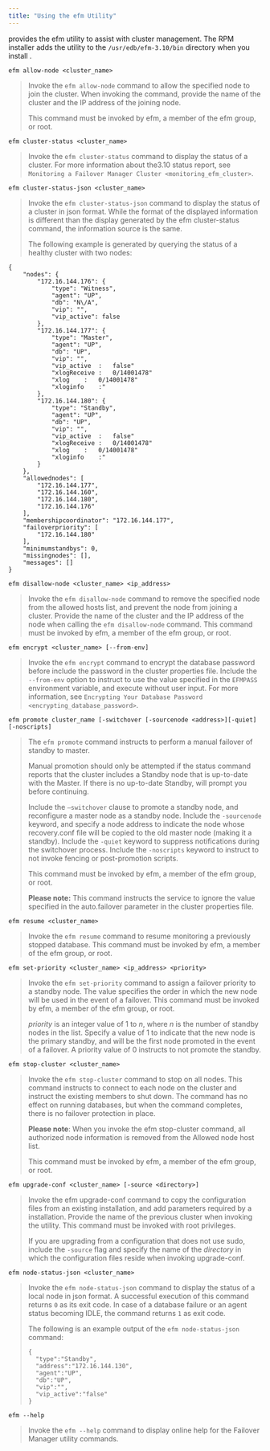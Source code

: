 ```yaml
---
title: "Using the efm Utility"
---
```


<div id="using_efm_utility" class="registered_link"></div>


provides the efm utility to assist with cluster management. The RPM installer adds the utility to the `/usr/edb/efm-3.10/bin` directory when you install .

<div id="efm_allow_node" class="registered_link"></div>



`efm allow-node <cluster_name>`

> Invoke the `efm allow-node` command to allow the specified node to join the cluster. When invoking the command, provide the name of the cluster and the IP address of the joining node.
> 
> This command must be invoked by efm, a member of the efm group, or root.

<div id="efm_cluster_status" class="registered_link"></div>



`efm cluster-status <cluster_name>`

> Invoke the `efm cluster-status` command to display the status of a cluster. For more information about the3.10 status report, see `Monitoring a Failover Manager Cluster <monitoring_efm_cluster>`.

<div id="efm_cluster_status-json" class="registered_link"></div>



`efm cluster-status-json <cluster_name>`

> Invoke the `efm cluster-status-json` command to display the status of a cluster in json format. While the format of the displayed information is different than the display generated by the efm cluster-status command, the information source is the same.
> 
> The following example is generated by querying the status of a healthy cluster with two nodes:

``` text
{
    "nodes": {
        "172.16.144.176": {
            "type": "Witness",
            "agent": "UP",
            "db": "N\/A",
            "vip": "",
            "vip_active": false
        },
        "172.16.144.177": {
            "type": "Master",
            "agent": "UP",
            "db": "UP",
            "vip": "",
            "vip_active  :   false"
            "xlogReceive :   0/14001478"
            "xlog    :   0/14001478"
            "xloginfo    :"
        },
        "172.16.144.180": {
            "type": "Standby",
            "agent": "UP",
            "db": "UP",
            "vip": "",
            "vip_active  :   false"
            "xlogReceive :   0/14001478"
            "xlog    :   0/14001478"
            "xloginfo    :"
        }
    },
    "allowednodes": [
        "172.16.144.177",
        "172.16.144.160",
        "172.16.144.180",
        "172.16.144.176"
    ],
    "membershipcoordinator": "172.16.144.177",
    "failoverpriority": [
        "172.16.144.180"
    ],
    "minimumstandbys": 0,
    "missingnodes": [],
    "messages": []
}
```

<div id="efm_disallow_node" class="registered_link"></div>



`efm disallow-node <cluster_name> <ip_address>`

> Invoke the `efm disallow-node` command to remove the specified node from the allowed hosts list, and prevent the node from joining a cluster. Provide the name of the cluster and the IP address of the node when calling the `efm disallow-node` command. This command must be invoked by efm, a member of the efm group, or root.

<div id="efm_encrypt" class="registered_link"></div>



`efm encrypt <cluster_name> [--from-env]`

> Invoke the `efm encrypt` command to encrypt the database password before include the password in the cluster properties file. Include the `--from-env` option to instruct to use the value specified in the `EFMPASS` environment variable, and execute without user input. For more information, see `Encrypting Your Database Password <encrypting_database_password>`.

<div id="efm_promote" class="registered_link"></div>



`efm promote cluster_name [-switchover [-sourcenode <address>][-quiet][-noscripts]`

> The `efm promote` command instructs to perform a manual failover of standby to master.
> 
> Manual promotion should only be attempted if the status command reports that the cluster includes a Standby node that is up-to-date with the Master. If there is no up-to-date Standby, will prompt you before continuing.
> 
> Include the `–switchover` clause to promote a standby node, and reconfigure a master node as a standby node. Include the `-sourcenode` keyword, and specify a node address to indicate the node whose recovery.conf file will be copied to the old master node (making it a standby). Include the `-quiet` keyword to suppress notifications during the switchover process. Include the `-noscripts` keyword to instruct to not invoke fencing or post-promotion scripts.
> 
> This command must be invoked by efm, a member of the efm group, or root.
> 
> **Please note:** This command instructs the service to ignore the value specified in the auto.failover parameter in the cluster properties file.

<div id="efm_resume" class="registered_link"></div>



`efm resume <cluster_name>`

> Invoke the `efm resume` command to resume monitoring a previously stopped database. This command must be invoked by efm, a member of the efm group, or root.

<div id="efm_set_priority" class="registered_link"></div>



`efm set-priority <cluster_name> <ip_address> <priority>`

> Invoke the `efm set-priority` command to assign a failover priority to a standby node. The value specifies the order in which the new node will be used in the event of a failover. This command must be invoked by efm, a member of the efm group, or root.
> 
> *priority* is an integer value of 1 to *n*, where *n* is the number of standby nodes in the list. Specify a value of 1 to indicate that the new node is the primary standby, and will be the first node promoted in the event of a failover. A priority value of 0 instructs to not promote the standby.

<div id="efm_stop_cluster" class="registered_link"></div>



`efm stop-cluster <cluster_name>`

> Invoke the `efm stop-cluster` command to stop on all nodes. This command instructs to connect to each node on the cluster and instruct the existing members to shut down. The command has no effect on running databases, but when the command completes, there is no failover protection in place.
> 
> **Please note**: When you invoke the efm stop-cluster command, all authorized node information is removed from the Allowed node host list.
> 
> This command must be invoked by efm, a member of the efm group, or root.

<div id="efm_upgrade_conf" class="registered_link"></div>



`efm upgrade-conf <cluster_name> [-source <directory>]`

> Invoke the efm upgrade-conf command to copy the configuration files from an existing installation, and add parameters required by a installation. Provide the name of the previous cluster when invoking the utility. This command must be invoked with root privileges.
> 
> If you are upgrading from a configuration that does not use sudo, include the `-source` flag and specify the name of the *directory* in which the configuration files reside when invoking upgrade-conf.

<div id="efm_node_status_json" class="registered_link"></div>



`efm node-status-json <cluster_name>`

> Invoke the `efm node-status-json` command to display the status of a local node in json format. A successful execution of this command returns `0` as its exit code. In case of a database failure or an agent status becoming IDLE, the command returns `1` as exit code.
> 
> The following is an example output of the `efm node-status-json` command:
> 
> ``` text
> {
>   "type":"Standby",
>   "address":"172.16.144.130",
>   "agent":"UP",
>   "db":"UP",
>   "vip":"",
>   "vip_active":"false"
> }
> ```

<div id="efm_help" class="registered_link"></div>



`efm --help`

> Invoke the `efm --help` command to display online help for the Failover Manager utility commands.
